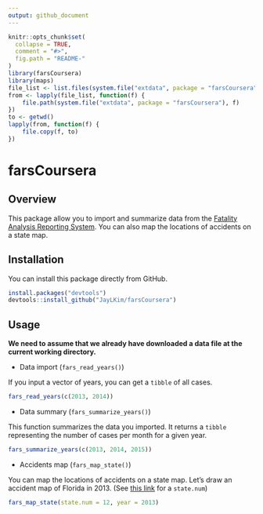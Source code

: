 ```yaml
---
output: github_document
---
```


<!-- README.md is generated from README.Rmd. Please edit that file -->

```r
knitr::opts_chunk$set(
  collapse = TRUE,
  comment = "#>",
  fig.path = "README-"
)
library(farsCoursera)
library(maps)
file_list <- list.files(system.file("extdata", package = "farsCoursera"))
from <- lapply(file_list, function(f) {
    file.path(system.file("extdata", package = "farsCoursera"), f)
})
to <- getwd()
lapply(from, function(f) {
    file.copy(f, to)
})
```

# farsCoursera


## Overview

This package allow you to import and summarize data from the
[Fatality Analysis Reporting System](http://www.nhtsa.gov/Data/Fatality-Analysis-Reporting-System-(FARS)).
You can also map the locations of accidents on a state map.

## Installation

You can install this package directly from GitHub.

```r
install.packages("devtools")
devtools::install_github("JayLKim/farsCoursera")
```

## Usage

__We need to assume that we already have downloaded a data file at the current working directory.__

* Data import (`fars_read_years()`)

If you input a vector of years, you can get a `tibble` of all cases.

```r
fars_read_years(c(2013, 2014))
```

* Data summary (`fars_summarize_years()`)

This function summarizes the data you imported. It returns a `tibble`
representing the number of cases per month for a given year.

```r
fars_summarize_years(c(2013, 2014, 2015))
```

* Accidents map (`fars_map_state()`)

You can map the locations of accidents on a state map. Let's draw an accident
map of Florida in 2013.
(See [this link](https://en.wikipedia.org/wiki/List_of_U.S._state_abbreviations)
for a `state.num`)

```r
fars_map_state(state.num = 12, year = 2013)
```

